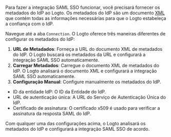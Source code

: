 Para fazer a integração SAML SSO funcionar, você precisará fornecer os metadados do IdP ao Logto. Os metadados do IdP são um documento [XML](https://blog.logto.io/what-is-xml) que contém todas as informações necessárias para que o Logto estabeleça a confiança com o IdP.

Navegue até a aba `Connection`. O Logto oferece três maneiras diferentes de configurar os metadados do IdP:

1. **URL de Metadados**: Forneça a URL do documento XML de metadados do IdP. O Logto buscará os metadados da URL e configurará a integração SAML SSO automaticamente.
2. **Carregar Metadados**: Carregue o documento XML de metadados do IdP. O Logto analisará o documento XML e configurará a integração SAML SSO automaticamente.
3. **Configuração Manual**: Configure manualmente os metadados do IdP.

- ID da entidade IdP: O ID da Entidade do IdP.
- URL de autenticação única: A URL do Serviço de Autenticação Única do IdP.
- Certificado de assinatura: O certificado x509 é usado para verificar a assinatura da resposta SAML do IdP.

Com qualquer uma das configurações acima, o Logto analisará os metadados do IdP e configurará a integração SAML SSO de acordo.
